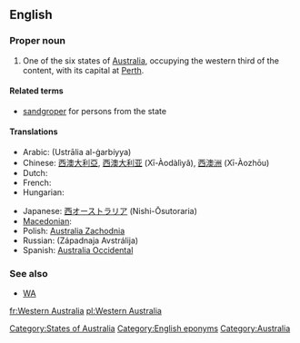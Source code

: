 ==English==
{{wikipedia}}

===Proper noun===
{{en-proper noun|head=[[Western]] [[Australia]]}}

# One of the six states of [[Australia]], occupying the western third of the content, with its capital at [[Perth]].

====Related terms====
* [[sandgroper]] {{italbrac|colloquial}} for persons from the state

====Translations====
{{trans-top|state of Australia}}
* Arabic: {{Arab|[[أستراليا الغربية]]}} (Ustrālia al-ġarbíyya) {{f}}
* Chinese: [[西澳大利亞]], [[西澳大利亚]] (Xī-Àodàlìyǎ), [[西澳洲]] (Xī-Àozhōu)
* Dutch: {{t+|nl|West-Australië}}
* French: {{t+|fr|Australie-Occidentale|f}}
* Hungarian: {{t|hu|Nyugat-Ausztrália}}
{{trans-mid}}
* Japanese: [[西オーストラリア]] (Nishi-Ōsutoraria)
* [[Macedonian]]: {{t|mk|Западна Австралија|f|tr=Západna Avstrálija}}
* Polish: [[Australia Zachodnia]] {{f}}
* Russian: {{t|ru|Западная Австралия|f}} (Západnaja Avstrálija)
* Spanish: [[Australia Occidental]]
{{trans-bottom}}

===See also===
* [[WA]]

[[Category:States of Australia]]
[[Category:English eponyms]]
[[Category:Australia]]

[[fr:Western Australia]]
[[pl:Western Australia]]